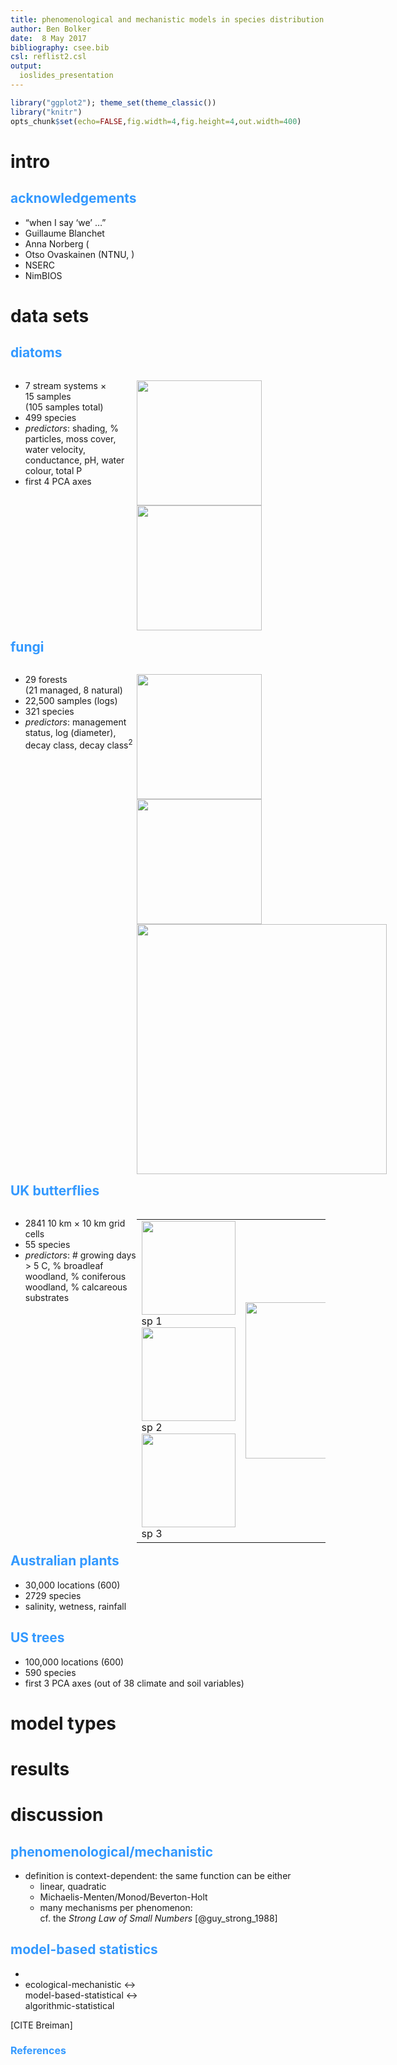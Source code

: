 ```yaml
---
title: phenomenological and mechanistic models in species distribution modeling
author: Ben Bolker
date:  8 May 2017
bibliography: csee.bib
csl: reflist2.csl
output:
  ioslides_presentation
---
```

<!-- 
apa.csl is a slightly hacked version of APA 
  (modified for "et al" after 2 authors in text)
-->
<!-- .refs is style for reference page (small text) -->
<style>
.refs {
   font-size: 16px;
}
h2 { 
 color: #3399ff;		
}
h3 { 
 color: #3399ff;		
}
.title-slide {
   background-color: #55bbff;
}
.forceBreak { -webkit-column-break-after: always; break-after: column; }
</style>
<!--    content: url(https://i.creativecommons.org/l/by-sa/4.0/88x31.png)
>
<!-- Limit image width and height -->
<style type="text/css">
img {     
  max-height: 560px;     
  max-width: 800px; 
}
</style>

```r
library("ggplot2"); theme_set(theme_classic())
library("knitr")
opts_chunk$set(echo=FALSE,fig.width=4,fig.height=4,out.width=400)
```

# intro

## acknowledgements {.columns-2}

- "when I say 'we' ..."
- Guillaume Blanchet
- Anna Norberg (
- Otso Ovaskainen (NTNU, )
- NSERC
- NimBIOS



# data sets

## diatoms

<div style="float: left; width: 40%;">
- 7 stream systems $\times$  
15 samples  
(105 samples total)
- 499 species
- *predictors*: shading, % particles, moss cover, water velocity, conductance, pH, water colour, total P
- first 4 PCA axes

</div>

<div style="float: left; width: 60%;">
<img src="pix/diatoms.png" style="width:200px">
<img src="pix/diatom_sites.png" style="width:200px"> 

</div>

## fungi

<div style="float: left; width: 40%;">
- 29 forests  
(21 managed, 8 natural)
- 22,500 samples (logs)
- 321 species
- *predictors*: management status, log (diameter), decay class, decay class$^2$
</div>

<div style="float: left; width: 60%;">
<img src="pix/fungus1.png" style="width:200px">
<img src="pix/fungus2.png" style="width:200px">
<br>
<img src="pix/fungus_sites.png" style="width:400px">
</div>

## UK butterflies

<div style="float: left; width: 40%;">
- 2841 10 km $\times$ 10 km grid cells
- 55 species
- *predictors*: # growing days > 5 C, % broadleaf woodland, % coniferous woodland, % calcareous substrates

</div>

<div style="float: left; width: 60%;">
<table>
<tr>
<td>
<img src="pix/butterfly1.png" style="width:150px">
<br>
sp 1
<br>
<img src="pix/butterfly2.png" style="width:150px">
<br>
sp 2
<br>
<img src="pix/butterfly3.png" style="width:150px">
<br>
sp 3
</td>
<td>
<img src="pix/butterfly_sites.png" style="width:250px">
</td>
</tr>
</table>
</div>

## Australian plants

- 30,000 locations (600)
- 2729 species
- salinity, wetness, rainfall

## US trees

- 100,000 locations (600)
- 590 species
- first 3 PCA axes (out of 38 climate and soil variables)


## 
# model types

# results

# discussion

## phenomenological/mechanistic

- definition is context-dependent:
the same function can be either
    - linear, quadratic
    - Michaelis-Menten/Monod/Beverton-Holt
	- many mechanisms per phenomenon:  
cf. the  *Strong Law of Small Numbers* [@guy_strong_1988]

## model-based statistics

- 
- ecological-mechanistic $\leftrightarrow$  
model-based-statistical $\leftrightarrow$  
algorithmic-statistical

[CITE Breiman]

## References {.refs}


